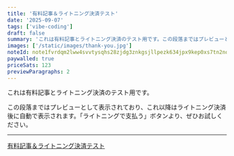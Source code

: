 ```yaml
---
title: '有料記事＆ライトニング決済テスト'
date: '2025-09-07'
tags: ['vibe-coding']
draft: false
summary: 'これは有料記事とライトニング決済のテスト用です。この段落まではプレビューとして表示されており、これ以降はライトニング決済後に自動で表示されます。'
images: ['/static/images/thank-you.jpg']
noteId: note1fvrdqm2lww4svvtysqhs28zjdg3znkgsjllpezk634jpx9kep0xs7tn2nq
paywalled: true
priceSats: 123
previewParagraphs: 2
---
```


これは有料記事とライトニング決済のテスト用です。

この段落まではプレビューとして表示されており、これ以降はライトニング決済後に自動で表示されます。「ライトニングで支払う」ボタンより、ぜひお試しください。

---

[有料記事＆ライトニング決済テスト](https://yutaro.vercel.app/blog/vibe-coding/paywall-test)